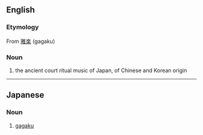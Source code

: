 ==English==
{{wikipedia|Gagaku}}
===Etymology===
From {{etyl|ja}} [[雅楽]] (gagaku)
===Noun===
{{en-noun|-}}

# the ancient court ritual music of Japan, of Chinese and Korean origin

----

==Japanese==
===Noun===
{{ja-noun|r|hira=ががく|hidx=かがく}}

# {{ja-def|雅樂|雅楽}} [[gagaku#English|gagaku]]